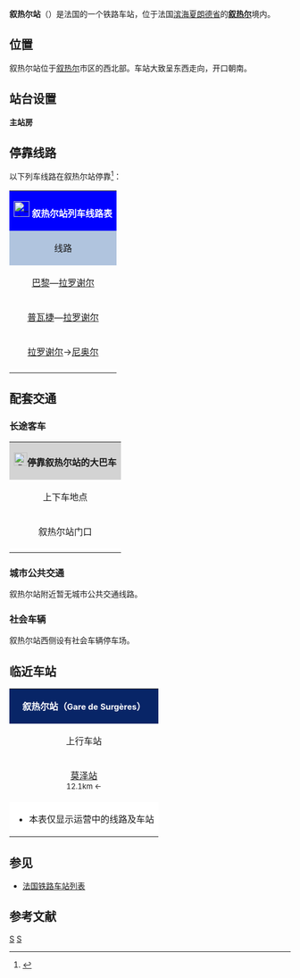 {{Infobox station
|symbol_right={{SNCF logo}}
|name=叙热尔站
|native_name=Gare de Surgères
|native_name_lang=fr
|image=2008-08-Surgères-Gare.JPG
|caption=叙热尔站（2008年）
|borough={{FRA}}[[滨海夏朗德省|滨海夏朗德省]][[叙热尔|叙热尔]]
|address=1 rue Julia et Maurice Marcou,<br>17700 SURGERES
|coordinates={{coord|46|06|48|N|0|45|45|E|display=inline,title|scale:10000}}
|code=485227
|elevation=36
|architect=
|owned= {{SNCF logo}}
|structure=地面单侧式车站
|opened=1857年9月7日
|closed=
|status=使用中
|operator= {{SNCF logo}}
|lines=[[普瓦捷－拉罗谢尔铁路|普瓦捷－拉罗谢尔铁路]] 
|platforms=2
|tracks=2
|type=客运车站
|services=[[TGV|TGV]]<br>[[法国大区列车|TER]]
|passengers=321,242人次
|pass_year=2016年<ref>{{Cite web|url=https://ressources.data.sncf.com/explore/dataset/frequentation-gares/table/?sort=voyageurs_2014&q=surgeres|title=Fréquentation en gares|accessdate=日期|author=SNCF|date=|language=fr|publisher=SNCF Open Data}}</ref>
|pass_rank=b级
|other_services_collapsible=yes
|other_services={{Infobox|child=yes
|label1={{link-fr|滨海夏朗特省城际客运|Les Mouettes (transport)|Les Mouettes}}
|data1=<span style="background:#C7DA68"><span style="color:#C7DA68">.</span></span>'''<span style="background:#C7DA68"><span style="color:#FFFFFF">4</span></span>'''<span style="background:#C7DA68"><span style="color:#C7DA68">.</span></span> <span style="background:#648F53"><span style="color:#648F53">.</span></span>'''<span style="background:#648F53"><span style="color:#FFFFFF">6</span></span>'''<span style="background:#648F53"><span style="color:#648F53">.</span></span> <span style="background:#B34947"><span style="color:#B34947">.</span></span>'''<span style="background:#B34947"><span style="color:#FFFFFF">11A</span></span>'''<span style="background:#B34947"><span style="color:#B34947">.</span></span> <span style="background:#B34947"><span style="color:#B34947">.</span></span>'''<span style="background:#B34947"><span style="color:#FFFFFF">11B</span></span>'''<span style="background:#B34947"><span style="color:#B34947">.</span></span>
|label2=
|data2=
|label3=
|data3=
|label4=
|data4=
|label5=
|data5=
|label6=
|data6=
|label7=
|data7=
|label8=
|data8=
|label9=
|data9=
|label10=
|data10=
|label11=
|data11=}}
}}
'''叙热尔站'''（{{lang-fr|Gare de Surgères}}）是法国的一个铁路车站，位于法国[[滨海夏朗德省|滨海夏朗德省]]的'''[[叙热尔|叙热尔]]'''境内。

==位置==

叙热尔站位于[[叙热尔|叙热尔]]市区的西北部。车站大致呈东西走向，开口朝南。

==站台设置==
{{RailStStart|北}}
{{RailStPlatform|侧d||1T||}}
{{RailStLine|||[[普瓦捷站|普瓦捷]]方向→}}
{{RailStLine|||←[[拉罗谢尔城站|拉罗谢尔]]方向}}
{{RailStPlatform|侧d||1T||}}
'''主站房'''
{{RailStEnd|南}}

== 停靠线路 ==

{{动态列表|最后更新时间：2016年12月26日。本章节内容仅供参考，不排除因施工或罢工而引发的临时性变更。欢迎修正和补充}}

以下列车线路在叙热尔站停靠<ref>{{Cite web|url=http://www.ter.sncf.com/poitou-charentes/gares/87485227/Surg%C3%A8res/prochains-departs|title=GARE SURGÈRES|accessdate=2016-12-26|author=SNCF|date=|language=法语|publisher=TER Poitou-Charentes}}</ref>：

{| class="wikitable mw-collapsible" 
|colspan="5" style="background:#0000FF" align="center" |[[File:_Sncf-logo.svg|28x28px]] <span style="color:#FFFFFF">'''叙热尔站列车线路表'''</span>
|-
!style="background:#B0C4DE"| 线路
!style="background:#B0C4DE"|车种
!style="background:#B0C4DE"|上一站
!style="background:#B0C4DE"|下一站
!style="background:#B0C4DE"|大致运行频率{{noteTag|name=noteA}}
|-
|[[巴黎蒙帕纳斯站|巴黎]]—[[拉罗谢尔城站|拉罗谢尔]]
|align="center"|'''[[TGV|TGV]]'''
|[[尼奥尔站|尼奥尔]]
|[[拉罗谢尔城站|拉罗谢尔]]
|每天6趟左右
|-
|[[普瓦捷站|普瓦捷]]—[[拉罗谢尔城站|拉罗谢尔]]
| rowspan="2" align="center"|'''[[法国大区列车|TER]]'''
|[[莫泽站|莫泽]]
|[[艾格尔弗耶-勒图站|艾格尔弗耶-勒图]]/[[拉罗谢尔城站|拉罗谢尔]]
|每天9趟左右
|-
|[[拉罗谢尔城站|拉罗谢尔]]→[[尼奥尔站|尼奥尔]]
|[[艾格尔弗耶-勒图站|艾格尔弗耶-勒图]]
|[[莫泽站|莫泽]]
|每天1班（单向）{{noteTag|name=noteB}}
|-
|colspan="5" style="background:#FFFFFF"|{{noteFoot|1=
{{noteTag|name=noteA|1=在本栏中，往返1次为"1趟"；除特别标明外，其数据仅工作日有效，周末及节假日列车数量可能会减少或停运}}
{{noteTag|name=noteB|1=周六、周日及节假日停运}}
}}
|}

==配套交通==
===长途客车===

{| class="wikitable mw-collapsible" 
|colspan="3" align="center" style="background:#D3D3D3" |[[File:BSicon_BUS.svg|24x24px]]'''停靠叙热尔站的大巴车'''
|-
!align="center" |上下车地点
!align="center" |运营单位
!align="center" |主要目的地{{noteTag|name=noteA}}
|-
| rowspan="2" align="center" |叙热尔站门口
|align="center" |{{link-fr|滨海夏朗特省城际客运|Les Mouettes (transport)}}<br>[http://www.lesmouettes-transports.com/fileadmin/Sites/Les_Mouettes/documents/Plans/Carte_reseau_hiver_2013-2014_toute_nue.jpg Les Mouettes]{{Dead link|date=2020年7月 |bot=InternetArchiveBot |fix-attempted=yes }}
|
  
<span style="background:#C7DA68"><span style="color:#C7DA68">.</span></span>'''<span style="background:#C7DA68"><span style="color:#FFFFFF">4</span></span>'''<span style="background:#C7DA68"><span style="color:#C7DA68">.</span></span> [[圣马尔_(滨海夏朗德省)|圣马尔]]{{.w}}[[朗德_(滨海夏朗德省)|朗德]]{{.w}}[[圣让当热利|圣让当热利]]{{.w}}[[马塔_(滨海夏朗德省)|马塔]]{{noteTag|name=noteD}}<br>
<span style="background:#648F53"><span style="color:#648F53">.</span></span>'''<span style="background:#648F53"><span style="color:#FFFFFF">6</span></span>'''<span style="background:#648F53"><span style="color:#648F53">.</span></span> [[米龙|米龙]]{{.w}}[[罗什福尔|罗什福尔]]{{.w}}[[马雷讷|马雷讷]]{{.w}}[[奥莱龙堡|奥莱龙堡]]{{.w}}[[圣皮埃尔多莱龙|圣皮埃尔多莱龙]]{{noteTag|name=noteC}}<br>
<span style="background:#B34947"><span style="color:#B34947">.</span></span>'''<span style="background:#B34947"><span style="color:#FFFFFF">11A</span></span>'''<span style="background:#B34947"><span style="color:#B34947">.</span></span> [[艾格尔弗耶多尼斯|艾格尔弗耶多尼斯]]{{.w}}[[拉雅里|拉雅里]]{{.w}}[[拉罗谢尔城站|拉罗谢尔]]{{noteTag|name=noteE}}<br>
<span style="background:#B34947"><span style="color:#B34947">.</span></span>'''<span style="background:#B34947"><span style="color:#FFFFFF">11B</span></span>'''<span style="background:#B34947"><span style="color:#B34947">.</span></span> [[勒图|勒图]]{{.w}}[[克鲁瓦沙波|克鲁瓦沙波]]{{.w}}[[拉罗谢尔城站|拉罗谢尔]]{{noteTag|name=noteE}}
|-
|align="center" |[[SNCF|SNCF]]<br>Car TER{{noteTag|name=noteB}}
|（''当某条铁路线施工或罢工时，SNCF可能会提供途径该线路沿途站点的大巴车''）
|-
|colspan="3" style="background:#FFFFFF"|{{noteFoot|1=
{{noteTag|name=noteA|1=本栏不包括可以联程中转前往的目的地}}
{{noteTag|name=noteB|1=其车票可与SNCF的同线路车票通用}}
{{noteTag|name=noteC|1=周日及节假日停运}}
{{noteTag|name=noteD|1=周末及节假日时，需提前电话预定}}
{{noteTag|name=noteE|1=周日及节假日时，需提前电话预定}}
}}
|}

===城市公共交通===

叙热尔站附近暂无城市公共交通线路。

===社会车辆===

叙热尔站西侧设有社会车辆停车场。

==临近车站==

{|class="wikitable mw-collapsible" style="margin: 0 auto; width:42em;"
|colspan="3"  style="background:#082567" align="center"|<span style="color:#FFFFFF">'''叙热尔站（<span style="font-size:11pt;">Gare de Surgères</span>）'''</span>
|-
!上行车站
!线路
!下行车站
|-
|align="center" |[[莫泽站|莫泽站]]<br><span style="font-size:small">12.1km ←</span>
|align="center" |'''[[普瓦捷－拉罗谢尔铁路|普瓦捷－拉罗谢尔铁路]]'''
|align="center" |[[艾格尔弗耶-勒图站|艾格尔弗耶-勒图站]]<br><span style="font-size:small">→ 15.1km</span>
|-
|colspan="3" style="background:#FFFFFF"|
*本表仅显示运营中的线路及车站
|}

==参见==
* [[法国铁路车站列表|法国铁路车站列表]]

== 参考文献 ==
{{Reflist}}

[[Category:濱海夏朗德省鐵路車站|S]]
[[Category:1857年启用的铁路车站|S]]